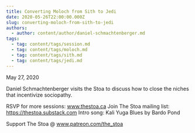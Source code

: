 ```yaml
---
title: Converting Moloch from Sith to Jedi
date: 2020-05-26T22:00:00.000Z
slug: converting-moloch-from-sith-to-jedi
authors:
  - author: content/author/daniel-schmachtenberger.md
tags:
  - tag: content/tags/session.md
  - tag: content/tags/moloch.md
  - tag: content/tags/sith.md
  - tag: content/tags/jedi.md
---
```


May 27, 2020

Daniel Schmachtenberger visits the Stoa to discuss how to close the niches that incentivize sociopathy.

RSVP for more sessions: www.thestoa.ca
Join The Stoa mailing list: https://thestoa.substack.com
Intro song: Kali Yuga Blues by Bardo Pond

Support The Stoa @ www.patreon.com/the_stoa
